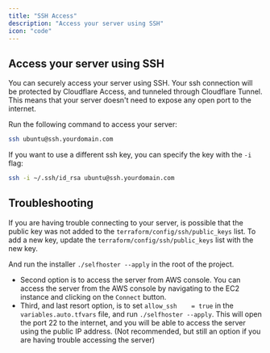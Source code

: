 ```yaml
---
title: "SSH Access"
description: "Access your server using SSH"
icon: "code"
---
```


## Access your server using SSH

You can securely access your server using SSH. Your ssh connection will be protected by Cloudflare Access, and tunneled through Cloudflare Tunnel.
This means that your server doesn't need to expose any open port to the internet.

Run the following command to access your server:

```bash
ssh ubuntu@ssh.yourdomain.com
```

If you want to use a different ssh key, you can specify the key with the `-i` flag:

```bash
ssh -i ~/.ssh/id_rsa ubuntu@ssh.yourdomain.com
```

## Troubleshooting

If you are having trouble connecting to your server, is possible that the public key was not added to the `terraform/config/ssh/public_keys` list.
To add a new key, update the `terraform/config/ssh/public_keys` list with the new key.

And run the installer `./selfhoster --apply` in the root of the project.

- Second option is to access the server from AWS console. You can access the server from the AWS console by navigating to the EC2 instance and clicking on the `Connect` button.
- Third, and last resort option, is to set `allow_ssh    = true` in the `variables.auto.tfvars` file, and run `./selfhoster --apply`. This will open the port 22 to the internet, and you will be able to access the server using the public IP address.
(Not recommended, but still an option if you are having trouble accessing the server)
